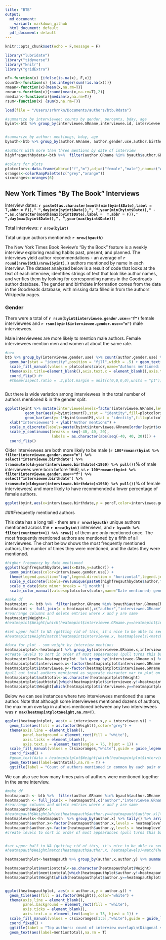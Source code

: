 ```yaml
---
title: "BTB"
output:
  md_document:
    variant: markdown_github
  html_document: default
  pdf_document: default
---
```


```r
knitr::opts_chunk$set(echo = F,message = F)
```

```r
library("lubridate")
library("tidyverse")
library("knitr")
library("gridExtra")
```

```r
nF<-function(x) {ifelse(is.na(x), F,x)}
countN<-function(x) {as.integer(sum(!is.na(x)))}
rmean<-function(x){mean(x,na.rm=T)}
rmeanr<-function(x){round(mean(x,na.rm=T),2)}
rmedian<-function(x){median(x,na.rm=T)}
rsum<-function(x) {sum(x,na.rm=T)}

```


```r
load(file = "/Users/srhrnkn/Documents/authors/btb.Rdata")
```


```r
#summarize by interviewee: counts by gender, percents, bday, age
byint<-btb %>% group_by(interviewee.GRname,interviewee.id, interviewee.gender.use,interviewee.birthdate,Date) %>% summarise(countF=rsum(author.gender.use=="f"),countM=rsum(author.gender.use=="m"),countauth=countN(author.gender.use=="f")) %>% mutate(percF=countF/countauth,age=as.period(interval(interviewee.birthdate,Sys.Date()))$year) %>% mutate(varf=(1-percF)/countauth) %>% arrange(percF)


#summarize by author: mentiongs, bday, age
byauth<-btb %>% group_by(author.GRname, author.gender.use,author.birthdate) %>% summarise(countFint=rsum(interviewee.gender.use=="f"),countMint=rsum(interviewee.gender.use=="m"),countment=countN(interviewee.gender.use)) %>% mutate(percF=countFint/countment,age=as.period(interval(author.birthdate,Sys.Date()))$year) %>% arrange(desc(countment))

#authors with more than three mentions by date of interview
highfreqauthbydate<-btb %>%  filter(author.GRname %in% byauth$author.GRname[byauth$countment>3]) %>% select(author.GRname, interviewee.GRname, Date, interviewee.gender.use) %>% left_join(byauth[,c("author.GRname","countment")]) %>% arrange(desc(countment),author.GRname,Date) %>% mutate(author=factor(author.GRname,levels = rev(unique(author.GRname))))

#colors for plots
plotcolors<-data.frame(abbr=c("f","m"),adj=c("female","male"),noun=c("women","men"),color=c("#a04646","#4661a0"),stringsAsFactors = F)
oranges<-colorRampPalette(c("grey","orange"))
sixoranges<-oranges(6)
```


## New York Times "By The Book" Interviews  
Interview dates: **`r paste0(as.character(month(min(byint$Date),label =  T,abbr = F))," ",day(min(byint$Date)),", ",year(min(byint$Date))," - ",as.character(month(max(byint$Date),label =  T,abbr = F))," ",day(max(byint$Date)),", ",year(max(byint$Date)))`**  

Total interviews: **`r nrow(byint)`**  

Total unique authors mentioned: **`r nrow(byauth)`**  
  
The New York Times Book Review's "By the Book" feature is a weekly interview exploring reading habits past, present, and planned. The interviews yield author recommendations - an average of **`r round(nrow(btb)/nrow(byint),)`** authors mentioned by name in each interview. The dataset analyzed below is a result of code that looks at the text of each interview, identifies strings of text that look like author names, and verifies them by looking for corresponding names in the Goodreads author database. The gender and birthdate information comes from the data in the Goodreads database, with missing data filled in from the authors' Wikipedia pages.

### Gender

There were a total of **`r rsum(byint$interviewee.gender.use=="f")`** female interviewees and **`r rsum(byint$interviewee.gender.use=="m")`** male interviewees. 


Male interviewees are more likely to mention male authors. Female interviewees mention men and women at about the same rate.


```r
#new
btb %>% group_by(interviewee.gender.use) %>% count(author.gender.use) %>% mutate(grcount=sum(n),perc=n/grcount,percformat=paste0(100*round(perc,2),'%')) %>% ggplot(aes(x=interviewee.gender.use,y=n,fill=author.gender.use)) + 
  geom_bar(stat = "identity",position = "fill",width = .5) + geom_text(aes(label=paste0(percformat,"\n(",n,")")), position=position_fill(vjust=.5))+
  scale_fill_manual(values = plotcolors$color,name="Authors mentioned: ",labels=plotcolors$noun,guide=guide_legend(reverse = T))  + scale_x_discrete(labels=paste0(plotcolors$adj," interviewees (",c(sum(byint$interviewee.gender.use=="f"), sum(byint$interviewee.gender.use=="m")),")")) + 
  theme(axis.title=element_blank(),axis.text.x = element_blank(),axis.ticks.x = element_blank(),axis.ticks.y = element_blank(),panel.background = element_rect(fill = NA),legend.direction = "horizontal",legend.position = "top",legend.justification = c(0, 0)) + 
  coord_flip() #+
  #theme(aspect.ratio = .3,plot.margin = unit(c(0,0,0,0),units = "pt"))



```
  
  
  
  
But there is wide variation among interviewees in the total number of authors mentioned & in the gender split. 
  
  
  
  
```r
ggplot(byint %>% mutate(intervieweelevels=factor(interviewee.GRname,levels=byint$interviewee.GRname[order(byint$countauth)])),  aes(x = intervieweelevels)) +
         geom_bar(aes(y=byint$countF),stat = "identity",fill=plotcolors$color[1]) +
         geom_bar(aes(y=-1*byint$countM),stat = "identity",fill=plotcolors$color[2]) +
  xlab("Interviewees") + ylab("Author mentions") +
  scale_x_discrete(labels=paste(byint$interviewee.GRname[order(byint$countauth)],byint$countauth[order(byint$countauth)])) +
  scale_y_continuous(breaks = seq(-40, 40, 20),
                     labels = as.character(abs(seq(-40, 40, 20)))) +
  coord_flip()
```
  
  
  
  
Older interviewees are both more likely to be male (**`r 100*rmeanr(byint %>% filter(interviewee.gender.use=="m") %>%  select("interviewee.birthdate") %>% transmute(old=year(interviewee.birthdate)<1960) %>% pull())`%** of male interviewees were born before 1960, vs **`r 100*rmeanr(byint %>% filter(interviewee.gender.use=="f") %>%  select("interviewee.birthdate") %>% transmute(old=year(interviewee.birthdate)<1960) %>% pull())`%** of female interviewees) and more likely to have recommended a lower percentage of female authors. 
  
  
  
  
```r
ggplot(byint,aes(x=interviewee.birthdate,y = percF,color=interviewee.gender.use,size=countauth)) +geom_point() +scale_color_manual(values=plotcolors$color, name="interviewee\ngender") + scale_size(name="authors\nmentioned") + ylab("Female authors mentioned (percent)") + xlab("Interviewee birthdate") +scale_y_continuous(labels = function(x){as.character(100*x)},limits = c(0,1))
```




###Frequently mentioned authors

This data has a long tail - there are **`r nrow(byauth)`** unique authors mentioned across the **`r nrow(byint)`** interviews, and **`r byauth %>% filter(countment==1) %>% nrow()`** of them are only mentioned once. The most frequently mentioned authors are mentioned by a fifth of all interviewees. The chart below shows the most frequently mentioned authors, the number of times they were mentioned, and the dates they were mentioned. 
  
  
  
  
```r
#higher frequency by date mentioned
ggplot(highfreqauthbydate,aes(x=Date,y=author)) + 
  geom_point(aes(color=interviewee.gender.use)) + 
  theme(legend.position="top",legend.direction = "horizontal",legend.justification = c(0, 0),axis.title=element_blank(),axis.ticks = element_blank(),plot.title = element_text(),aspect.ratio = 1.2) + 
  scale_y_discrete(labels=rev(unique(paste0(highfreqauthbydate$author," (",highfreqauthbydate$countment,")")))) +  
  scale_x_date(date_minor_breaks = "1 month") +
  scale_color_manual(values=plotcolors$color,name="Date mentioned; gender of interviewee:") 
```


```r
#make df
heatmapint <- btb %>%  filter(author.GRname %in% byauth$author.GRname[byauth$countment>0]) %>% select(author.GRname, interviewee.GRname, Date, interviewee.gender.use) %>% left_join(byauth[,c("author.GRname","countment")]) %>% arrange(desc(countment),author.GRname,Date) %>% mutate(author=factor(author.GRname,levels = rev(unique(author.GRname))))
heatmapint <- full_join(x = heatmapint[,c("author","interviewee.GRname")],y = heatmapint[,c("author","interviewee.GRname")],by = "author" )
#rearrange columns and delete entries where x and y are same 
heatmapint$Weight<-1
#heatmapint$Weight[which(heatmapint$interviewee.GRname.y==heatmapint$interviewee.GRname.x)]<-NA

#set upper half to NA (getting rid of this, it's nice to be able to see full rows for everyone)
#heatmapint$Weight[match(heatmapint$interviewee.x, heatmaplevels)<match(heatmapint$interviewee.y, heatmaplevels)]<-NA

#data for plot - sum weight by interview mentions
heatmapintplot<-heatmapint %>% group_by(interviewee.GRname.x,interviewee.GRname.y) %>% summarize(Weight=sum(Weight))
#create levels to sort in order of most appearances (pull turns this back into a character vector)
heatmapintlevels<-heatmapintplot  %>% group_by(interviewee.GRname.x) %>% summarize(n=max(Weight)) %>% arrange(desc(n)) %>% select(interviewee.GRname.x) %>% transmute(levels=as.character(interviewee.GRname.x)) %>% pull()
heatmapintplot$interviewee.x<-factor(heatmapintplot$interviewee.GRname.x,levels = heatmapintlevels)
heatmapintplot$interviewee.y<-factor(heatmapintplot$interviewee.GRname.y,levels = heatmapintlevels)
#pull out total authors mentioned as separate character var to plot on diagonal
heatmapintplot$authtotal<-as.character(heatmapintplot$Weight)
heatmapintplot$authtotal[which(heatmapintplot$interviewee.y!=heatmapintplot$interviewee.x)]<-NA
heatmapintplot$Weight[which(heatmapintplot$interviewee.y==heatmapintplot$interviewee.x)]<-NA
```
  
  
  
  
Below we can see instances where two interviewees mentioned the same author. Note that although some interviewees mentioned dozens of authors, the maximum overlap in authors mentioned between any two interviewees was **`r max(heatmapintplot$Weight,na.rm=T)`**.
  
  
  
  
```r
ggplot(heatmapintplot, aes(x = interviewee.x,y = interviewee.y)) + 
  geom_tile(aes(fill = as.factor(Weight)),color="grey") +  
  theme(axis.line = element_blank(), 
        panel.background = element_rect(fill = "white"),
        axis.ticks = element_blank(),
        axis.text.x = element_text(angle = 75, hjust = 1)) +
  scale_fill_manual(values = c(sixoranges,"white"),guide = guide_legend(title = NULL)) +
  coord_fixed() +
  #geom_text(data = heatmapintplot$Weight[which(heatmapintplot$interviewee.x==heatmapintplot$interviewee.y)] ) +
  geom_text(aes(label=authtotal),na.rm = T) +
  ggtitle(label = "Count of authors mentioned in common by each pair of interviewees\n(Diagonal shows total authors mentioned by that interviewee)")
```
  
  
  
  
We can also see how many times pairs of authors were mentioned together in the same interview.
  
  
  
  
```r

#make df
heatmapauth <- btb %>%  filter(author.GRname %in% byauth$author.GRname[byauth$countment>3]) %>% select(author.GRname, interviewee.GRname, Date, interviewee.gender.use) %>% left_join(byauth[,c("author.GRname","countment")]) %>% arrange(desc(countment),author.GRname,Date) %>% mutate(author=factor(author.GRname,levels = rev(unique(author.GRname))))
heatmapauth <- full_join(x = heatmapauth[,c("author","interviewee.GRname")],y = heatmapauth[,c("author","interviewee.GRname")],by = "interviewee.GRname" )
#rearrange columns and delete entries where x and y are same 
heatmapauth$Weight<-1
#heatmapauth$Weight[which(heatmapauth$author.y==heatmapauth$author.x)]<-NA
heatmaplevels<-heatmapauth  %>% group_by(author.x) %>% tally() %>% arrange(desc(n)) %>% select(author.x) %>% transmute(levels=as.character(author.x)) %>% pull()
heatmapauth$author.x<-factor(heatmapauth$author.x,levels = heatmaplevels)
heatmapauth$author.y<-factor(heatmapauth$author.y,levels = heatmaplevels)
#create levels to sort in order of most appearances (pull turns this back into a character vector)


#set upper half to NA (getting rid of this, it's nice to be able to see full rows for everyone)
#heatmapauth$Weight[match(heatmapauth$author.x, heatmaplevels)<match(heatmapauth$author.y, heatmaplevels)]<-NA

heatmapauthplot<-heatmapauth %>% group_by(author.x,author.y) %>% summarise(Weight=sum(Weight))

heatmapauthplot$mentiontotal<-as.character(heatmapauthplot$Weight)
heatmapauthplot$mentiontotal[which(heatmapauthplot$author.y!=heatmapauthplot$author.x)]<-NA
heatmapauthplot$Weight[which(heatmapauthplot$author.y==heatmapauthplot$author.x)]<-NA


ggplot(heatmapauthplot, aes(x = author.x,y = author.y)) + 
  geom_tile(aes(fill = as.factor(Weight)),color="white") + 
  theme(axis.line = element_blank(), 
        panel.background = element_rect(fill = "white"),
        axis.ticks = element_blank(),
        axis.text.x = element_text(angle = 75, hjust = 1)) +
  scale_fill_manual(values = c(sixoranges[1:5],"white"),guide = guide_legend(title = NULL)) +
  coord_fixed() +
  ggtitle(label = "Top authors: count of interview overlap\n(Diagonal shows total times author was mentioned)") +
  geom_text(aes(label=mentiontotal),na.rm = T)

```


